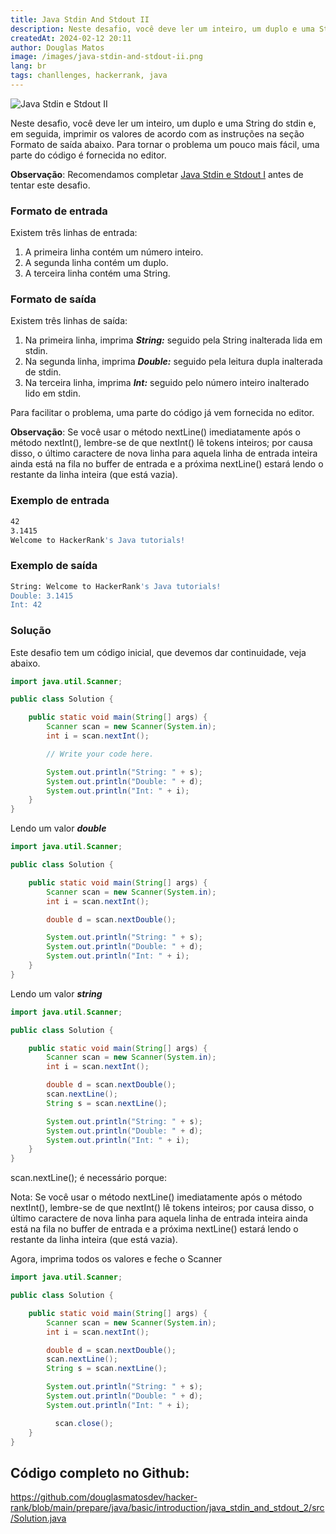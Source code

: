 ```yaml
---
title: Java Stdin And Stdout II
description: Neste desafio, você deve ler um inteiro, um duplo e uma String do stdin e, em seguida, imprimir os valores de acordo com as instruções na seção Formato de saída abaixo. Para tornar o problema um pouco mais fácil, uma parte do código é fornecida no editor.
createdAt: 2024-02-12 20:11
author: Douglas Matos
image: /images/java-stdin-and-stdout-ii.png
lang: br
tags: chanllenges, hackerrank, java
---
```

![Java Stdin e Stdout II](/images/java-stdin-and-stdout-ii.png)

Neste desafio, você deve ler um inteiro, um duplo e uma String do stdin e, em seguida, imprimir os valores de acordo com as instruções na seção Formato de saída abaixo. Para tornar o problema um pouco mais fácil, uma parte do código é fornecida no editor.

**Observação**: Recomendamos completar [Java Stdin e Stdout I](https://www.hackerrank.com/challenges/java-stdin-and-stdout-1) antes de tentar este desafio.

### Formato de entrada

Existem três linhas de entrada:

1. A primeira linha contém um número inteiro.
2. A segunda linha contém um duplo.
3. A terceira linha contém uma String.

### Formato de saída

Existem três linhas de saída:

1. Na primeira linha, imprima ***String:*** seguido pela String inalterada lida em stdin.
2. Na segunda linha, imprima ***Double:*** seguido pela leitura dupla inalterada de stdin.
3. Na terceira linha, imprima ***Int:*** seguido pelo número inteiro inalterado lido em stdin.

Para facilitar o problema, uma parte do código já vem fornecida no editor.

**Observação**: Se você usar o método nextLine() imediatamente após o método nextInt(), lembre-se de que nextInt() lê tokens inteiros; por causa disso, o último caractere de nova linha para aquela linha de entrada inteira ainda está na fila no buffer de entrada e a próxima nextLine() estará lendo o restante da linha inteira (que está vazia).

### Exemplo de entrada

```bash
42
3.1415
Welcome to HackerRank's Java tutorials!
```

### Exemplo de saída

```bash
String: Welcome to HackerRank's Java tutorials!
Double: 3.1415
Int: 42
```

### Solução

Este desafio tem um código inicial, que devemos dar continuidade, veja abaixo.

```Java
import java.util.Scanner;

public class Solution {

    public static void main(String[] args) {
        Scanner scan = new Scanner(System.in);
        int i = scan.nextInt();

        // Write your code here.

        System.out.println("String: " + s);
        System.out.println("Double: " + d);
        System.out.println("Int: " + i);
    }
}
```

Lendo um valor ***double***

```Java
import java.util.Scanner;

public class Solution {

    public static void main(String[] args) {
        Scanner scan = new Scanner(System.in);
        int i = scan.nextInt();

        double d = scan.nextDouble();

        System.out.println("String: " + s);
        System.out.println("Double: " + d);
        System.out.println("Int: " + i);
    }
}
```

Lendo um valor ***string***

```Java
import java.util.Scanner;

public class Solution {

    public static void main(String[] args) {
        Scanner scan = new Scanner(System.in);
        int i = scan.nextInt();

        double d = scan.nextDouble();
        scan.nextLine();
        String s = scan.nextLine();

        System.out.println("String: " + s);
        System.out.println("Double: " + d);
        System.out.println("Int: " + i);
    }
}
```

scan.nextLine(); é necessário porque:

Nota: Se você usar o método nextLine() imediatamente após o método nextInt(), lembre-se de que nextInt() lê tokens inteiros; por causa disso, o último caractere de nova linha para aquela linha de entrada inteira ainda está na fila no buffer de entrada e a próxima nextLine() estará lendo o restante da linha inteira (que está vazia).

Agora, imprima todos os valores e feche o Scanner

```Java
import java.util.Scanner;

public class Solution {

    public static void main(String[] args) {
        Scanner scan = new Scanner(System.in);
        int i = scan.nextInt();

        double d = scan.nextDouble();
        scan.nextLine();
        String s = scan.nextLine();

        System.out.println("String: " + s);
        System.out.println("Double: " + d);
        System.out.println("Int: " + i);

          scan.close();
    }
}
```

## Código completo no Github:

https://github.com/douglasmatosdev/hacker-rank/blob/main/prepare/java/basic/introduction/java_stdin_and_stdout_2/src/Solution.java